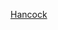 {{US county navigation box
| template_name  = 漢考克縣 (愛荷華州)
| listclass = hlist
| county         = 漢考克縣
| state          = 愛荷華州

| map_image      = Map of Iowa highlighting Hancock County.svg
| map_caption    = 漢考克縣在愛荷華州的位置
| map_size       = 75x75

| seat           = 加納

| title1 = [[城市]]
| body1  = 
* [[布里特 (愛荷華州)|布里特]]
* [[科威斯 (愛荷華州)|科威斯]]
* [[水晶湖 (愛荷華州)|水晶湖]]
* [[森林城市 (艾奧瓦州)|森林城市]]‡
* [[加纳 (艾奥瓦州)|加納]]
* [[古德爾 (愛荷華州)|古德爾]]
* [[卡諾瓦 (艾奧瓦州)|卡諾瓦]]
* [[克萊米 (愛荷華州)|克萊米]]
* [[沃登 (艾奥瓦州)|沃登]]

| title2 = [[行政鎮區]]
| body2  = 
* [[阿姆斯特丹鎮區 (愛荷華州漢考克縣)|阿姆斯特丹]]
* [[埃弗里鎮區 (愛荷華州漢考克縣)|埃弗里]]
* [[賓厄姆鎮區 (愛荷華州漢考克縣)|賓厄姆]]
* [[布恩鎮區 (愛荷華州漢考克縣)|布恩]]
* [[布里特鎮區 (愛荷華州漢考克縣)|布里特]]
* [[康科德鎮區 (愛荷華州漢考克縣)|康科德]]
* [[克里斯托爾鎮區 (愛荷華州漢考克縣)|克里斯托爾]]
* [[埃爾鎮區 (愛荷華州漢考克縣)|埃爾]]
* [[埃林頓鎮區 (愛荷華州漢考克縣)|埃林頓]]
* [[埃林鎮區 (愛荷華州漢考克縣)|埃林]]
* [[加菲爾德鎮區 (愛荷華州漢考克縣)|加菲爾德]]
* [[利柏提鎮區 (愛荷華州漢考克縣)|利柏提]]
* [[麥迪遜鎮區 (愛荷華州漢考克縣)|麥迪遜]]
* [[麥戈爾鎮區 (愛荷華州漢考克縣)|麥戈爾]]
* [[奧塞爾鎮區 (愛荷華州漢考克縣)|奧塞爾]]
* [[特溫湖鎮區 (愛荷華州漢考克縣)|特溫湖]]

| title3 = [[人口普查指定地區]]
| body3  = 
* [[鄧肯 (愛荷華州)|鄧肯]]
* [[海菲爾德 (愛荷華州)|海菲爾德]]
* [[哈欽斯 (愛荷華州)|哈欽斯]]
* [[米勒 (愛荷華州)|米勒]]

| title4 = [[非建制地區]]
| body4  = 
* [[丹哈特 (愛荷華州)|丹哈特]]
* [[海菲爾德章克申 (愛荷華州)|海菲爾德章克申]]
* [[斯蒂爾森 (愛荷華州)|斯蒂爾森]]

| title5 = 備註
| body5 = ‡該聚居地有部分隸屬其他縣份

}}<noinclude>
[[Category:艾奧瓦州縣份導航模板|Hancock]]  
[[Category:漢考克縣 (愛荷華州)| ]]
</noinclude>